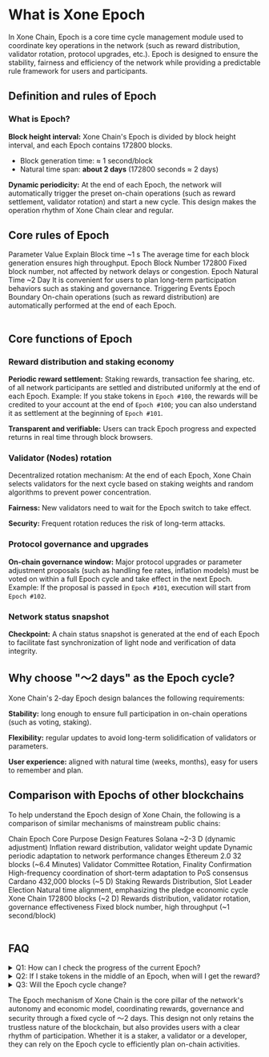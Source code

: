
# What is Xone Epoch

In Xone Chain, <Link className='text-primaryHue' isExternal showAnchorIcon href="https://en.wikipedia.org/wiki/Epoch_(computing)">Epoch</Link> is a core time cycle management module used to coordinate key operations in the network (such as reward distribution, validator rotation, protocol upgrades, etc.). Epoch is designed to ensure the stability, fairness and efficiency of the network while providing a predictable rule framework for users and participants.

## Definition and rules of Epoch

### What is Epoch?
**Block height interval:** Xone Chain's Epoch is divided by block height interval, and each Epoch contains 172800 <Link className='text-primaryHue' showAnchorIcon href="/study/block">blocks</Link>.

- Block generation time: ≈ 1 second/block
- Natural time span: **about 2 days** (172800 seconds ≈ 2 days)

**Dynamic periodicity:** At the end of each Epoch, the network will automatically trigger the preset on-chain operations (such as reward settlement, validator rotation) and start a new cycle. This design makes the operation rhythm of Xone Chain clear and regular.

## Core rules of Epoch

<div className="overflow-x-auto">
  <Table key={new Date().getTime()} removeWrapper aria-label="XOC Fundraising Table" className="mt-2">
    <TableHeader>
      <TableColumn key="parameter">Parameter</TableColumn>
      <TableColumn key="value">Value</TableColumn>
      <TableColumn key="explain">Explain</TableColumn>
    </TableHeader>
    <TableBody>
      <TableRow key="1">
        <TableCell>Block time</TableCell>
        <TableCell>~1 s</TableCell>
        <TableCell>The average time for each block generation ensures high throughput.</TableCell>
      </TableRow>
      <TableRow key="2">
        <TableCell>Epoch Block Number</TableCell>
        <TableCell>172800</TableCell>
        <TableCell>Fixed block number, not affected by network delays or congestion.</TableCell>
      </TableRow>
      <TableRow key="3">
        <TableCell>Epoch Natural Time</TableCell>
        <TableCell>~2 Day</TableCell>
        <TableCell>It is convenient for users to plan long-term participation behaviors such as staking and governance.</TableCell>
      </TableRow>
      <TableRow key="4">
        <TableCell>Triggering Events</TableCell>
        <TableCell>Epoch Boundary</TableCell>
        <TableCell>On-chain operations (such as reward distribution) are automatically performed at the end of each Epoch.</TableCell>
      </TableRow>
    </TableBody>
  </Table>
</div>

## Core functions of Epoch

### Reward distribution and staking economy

**Periodic reward settlement:** Staking rewards, transaction fee sharing, etc. of all network participants are settled and distributed uniformly at the end of each Epoch. Example: If you stake tokens in `Epoch #100`, the rewards will be credited to your account at the end of `Epoch #100`; you can also understand it as settlement at the beginning of `Epoch #101`.

**Transparent and verifiable:** Users can track Epoch progress and expected returns in real time through block browsers.

### Validator (Nodes) rotation

Decentralized rotation mechanism: At the end of each Epoch, Xone Chain selects validators for the next cycle based on staking weights and random algorithms to prevent power concentration.

**Fairness:** New validators need to wait for the Epoch switch to take effect.

**Security:** Frequent rotation reduces the risk of long-term attacks.

### Protocol governance and upgrades

**On-chain governance window:** Major protocol upgrades or parameter adjustment proposals (such as handling fee rates, inflation models) must be voted on within a full Epoch cycle and take effect in the next Epoch. Example: If the proposal is passed in `Epoch #101`, execution will start from `Epoch #102`.

### Network status snapshot

**Checkpoint:** A chain status snapshot is generated at the end of each Epoch to facilitate fast synchronization of light <Link className='text-primaryHue' showAnchorIcon href="/study/nodes">node</Link> and verification of data integrity.

## Why choose "～2 days" as the Epoch cycle?

Xone Chain's 2-day Epoch design balances the following requirements:

**Stability:** long enough to ensure full participation in on-chain operations (such as voting, staking).

**Flexibility:** regular updates to avoid long-term solidification of validators or parameters.

**User experience:** aligned with natural time (weeks, months), easy for users to remember and plan.

## Comparison with Epochs of other blockchains

To help understand the Epoch design of Xone Chain, the following is a comparison of similar mechanisms of mainstream public chains:

<div className="overflow-x-auto">
  <Table key={new Date().getTime()} removeWrapper aria-label="XOC Fundraising Table" className="mt-2" defaultSelectedKeys={["4"]} selectionMode="single">
    <TableHeader>
      <TableColumn key="chain">Chain</TableColumn>
      <TableColumn key="epoch">Epoch</TableColumn>
      <TableColumn key="purpose">Core Purpose</TableColumn>
      <TableColumn key="features">Design Features</TableColumn>
    </TableHeader>
    <TableBody>
      <TableRow key="1">
        <TableCell>Solana</TableCell>
        <TableCell>~2-3 D (dynamic adjustment)</TableCell>
        <TableCell>Inflation reward distribution, validator weight update</TableCell>
        <TableCell>Dynamic periodic adaptation to network performance changes</TableCell>
      </TableRow>
      <TableRow key="2">
        <TableCell>Ethereum 2.0</TableCell>
        <TableCell>32 blocks (~6.4 Minutes)</TableCell>
        <TableCell>Validator Committee Rotation, Finality Confirmation</TableCell>
        <TableCell>High-frequency coordination of short-term adaptation to PoS consensus</TableCell>
      </TableRow>
      <TableRow key="3">
        <TableCell>Cardano</TableCell>
        <TableCell>432,000 blocks (~5 D)</TableCell>
        <TableCell>Staking Rewards Distribution, Slot Leader Election</TableCell>
        <TableCell>Natural time alignment, emphasizing the pledge economic cycle</TableCell>
      </TableRow>
      <TableRow key="4">
        <TableCell>Xone Chain</TableCell>
        <TableCell>172800 blocks (~2 D)</TableCell>
        <TableCell>Rewards distribution, validator rotation, governance effectiveness</TableCell>
        <TableCell>Fixed block number, high throughput (~1 second/block)</TableCell>
      </TableRow>
    </TableBody>
  </Table>
</div>

## FAQ

<details>

<summary>Q1: How can I check the progress of the current Epoch?</summary>

Through the Xone block browser, enter the block height to query the number of remaining blocks and the estimated end time of the current Epoch. <Link className='text-primaryHue' isDisabled showAnchorIcon href="https://xonescan.com/contract-verification">you can also access it directly here</Link>.

</details>

<details>

<summary>Q2: If I stake tokens in the middle of an Epoch, when will I get the reward?</summary>

When you stake tokens in the middle of an Epoch, the previous settlement will be made when the next Epoch is settled.

</details>

<details>

<summary>Q3: Will the Epoch cycle change?</summary>

The number of Epoch blocks (172800) is fixed by the protocol, but the network can be modified through governance proposal voting (community consensus required).

</details>


The Epoch mechanism of Xone Chain is the core pillar of the network's autonomy and economic model, coordinating rewards, governance and security through a fixed cycle of ～2 days. This design not only retains the trustless nature of the blockchain, but also provides users with a clear rhythm of participation. Whether it is a staker, a validator or a developer, they can rely on the Epoch cycle to efficiently plan on-chain activities.